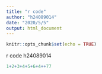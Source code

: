 ```yaml
---
title: "r code"
author: "h24089014"
date: "2020/5/5"
output: html_document
---
```


```r
knitr::opts_chunk$set(echo = TRUE)
```

r code h24089014
```r
1+2+3+4+5+6+4++77
```

